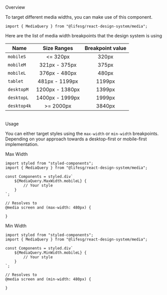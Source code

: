 
<Meta title="Getting started/Media Query" />

<Title>Media Query</Title>

<Secondary>Overview</Secondary>

To target different media widths, you can make use of this component.

```tsx
import { MediaQuery } from "@lifesg/react-design-system/media";
```

Here are the list of media width breakpoints that the design system is using

| Name        |   Size Ranges   | Breakpoint value |
| ----------- | :-------------: | :--------------: |
| `mobileS`   |    <= 320px     |      320px       |
| `mobileM`   |  321px - 375px  |      375px       |
| `mobileL`   |  376px - 480px  |      480px       |
| `tablet`    | 481px - 1199px  |      1199px      |
| `desktopM`  | 1200px - 1380px |      1399px      |
| `desktopL`  | 1400px - 1999px |      1999px      |
| `desktop4k` |    >= 2000px    |      3840px      |

<br />
<Secondary>Usage</Secondary>

You can either target styles using the `max-width` or `min-width` breakpoints. Depending on your approach towards a desktop-first or mobile-first implementation.

<Heading3>Max Width</Heading3>

```tsx
import styled from "styled-components";
import { MediaQuery } from "@lifesg/react-design-system/media";

const Components = styled.div`
	${MediaQuery.MaxWidth.mobileL} {
		// Your style
	}
`;

// Resolves to
@media screen and (max-width: 480px) {

}
```

<Heading3>Min Width</Heading3>

```tsx
import styled from "styled-components";
import { MediaQuery } from "@lifesg/react-design-system/media";

const Components = styled.div`
	${MediaQuery.MinWidth.mobileL} {
		// Your style
	}
`;

// Resolves to
@media screen and (min-width: 480px) {

}
```

